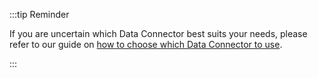 :::tip Reminder

If you are uncertain which Data Connector best suits your needs, please refer to our guide on [how to choose which Data Connector to use](../../how_to_choose_which_dataconnector_to_use.md).

:::